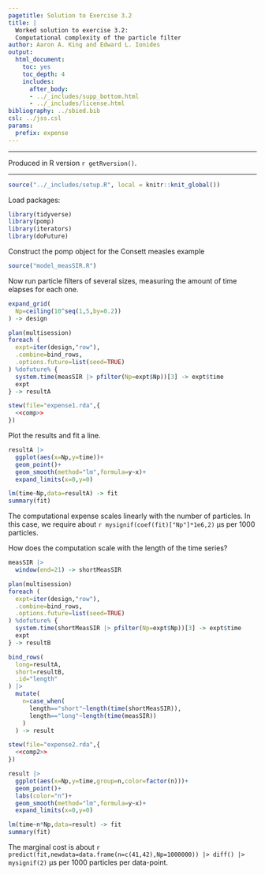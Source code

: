 ```yaml
---
pagetitle: Solution to Exercise 3.2
title: |
  Worked solution to exercise 3.2:
  Computational complexity of the particle filter
author: Aaron A. King and Edward L. Ionides
output:
  html_document:
    toc: yes
    toc_depth: 4
    includes:
      after_body:
      - ../_includes/supp_bottom.html
      - ../_includes/license.html
bibliography: ../sbied.bib
csl: ../jss.csl
params:
  prefix: expense
---
```


\newcommand\prob[1]{\mathbb{P}\left[{#1}\right]}
\newcommand\expect[1]{\mathbb{E}\left[{#1}\right]}
\newcommand\var[1]{\mathrm{Var}\left[{#1}\right]}
\newcommand\dist[2]{\mathrm{#1}\left(#2\right)}
\newcommand\dd[1]{d{#1}}
\newcommand\lik{\mathcal{L}}
\newcommand\loglik{\ell}

-----------------------------------

Produced in R version `r getRversion()`.

-----------------------------------

```r
source("../_includes/setup.R", local = knitr::knit_global())
```

Load packages:
```r
library(tidyverse)
library(pomp)
library(iterators)
library(doFuture)
```

Construct the pomp object for the Consett measles example

```r
source("model_measSIR.R")
```

Now run particle filters of several sizes, measuring the amount of time elapses for each one.

```r
expand_grid(
  Np=ceiling(10^seq(1,5,by=0.2))
) -> design

plan(multisession)
foreach (
  expt=iter(design,"row"),
  .combine=bind_rows,
  .options.future=list(seed=TRUE)
) %dofuture% {
  system.time(measSIR |> pfilter(Np=expt$Np))[3] -> expt$time
  expt
} -> resultA
```

```r
stew(file="expense1.rda",{
  <<comp>>
})
```

Plot the results and fit a line.

```r
resultA |>
  ggplot(aes(x=Np,y=time))+
  geom_point()+
  geom_smooth(method="lm",formula=y~x)+
  expand_limits(x=0,y=0)

lm(time~Np,data=resultA) -> fit
summary(fit)
```

The computational expense scales linearly with the number of particles.
In this case, we require about `r mysignif(coef(fit)["Np"]*1e6,2)`&nbsp;&mu;s per 1000 particles.

How does the computation scale with the length of the time series?

```r
measSIR |>
  window(end=21) -> shortMeasSIR

plan(multisession)
foreach (
  expt=iter(design,"row"),
  .combine=bind_rows,
  .options.future=list(seed=TRUE)
) %dofuture% {
  system.time(shortMeasSIR |> pfilter(Np=expt$Np))[3] -> expt$time
  expt
} -> resultB

bind_rows(
  long=resultA,
  short=resultB,
  .id="length"
) |>
  mutate(
    n=case_when(
      length=="short"~length(time(shortMeasSIR)),
      length=="long"~length(time(measSIR))
    )
  ) -> result
```
```r
stew(file="expense2.rda",{
  <<comp2>>
})
```

```r
result |>
  ggplot(aes(x=Np,y=time,group=n,color=factor(n)))+
  geom_point()+
  labs(color="n")+
  geom_smooth(method="lm",formula=y~x)+
  expand_limits(x=0,y=0)

lm(time~n*Np,data=result) -> fit
summary(fit)
```

The marginal cost is about `r predict(fit,newdata=data.frame(n=c(41,42),Np=1000000)) |> diff() |> mysignif(2)`&nbsp;&mu;s per 1000 particles per data-point.
